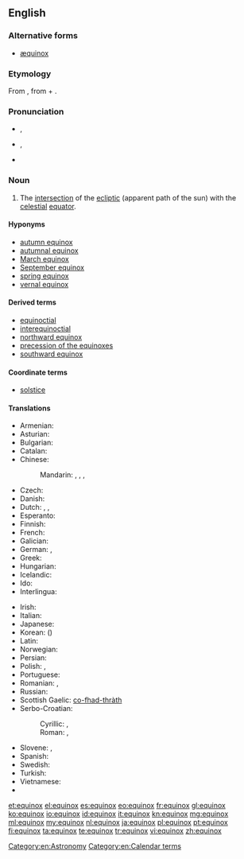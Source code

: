 ==English==
{{wikipedia}}

===Alternative forms===
* [[æquinox]] {{qualifier|chiefly archaic}}

===Etymology===
From {{etyl|la}} {{term|aequinoctium|lang=la}}, from {{term|aequus||equal|lang=la}} + {{term|nox||night|lang=la}}.

===Pronunciation===
* {{a|RP}} {{IPA|/ˈɛkwɪˌnoks/|/ˈiːkwɪˌnɒks/}}, {{X-SAMPA|/"i:kw@%nQks/}}
* {{a|GenAm}} {{IPA|/ˈiːkwəˌnɑːks/}}, {{X-SAMPA|/"i:kw@%nA:ks/}}
* {{audio|en-us-equinox.ogg|Audio (US)}}

===Noun===
{{en-noun|es|pl2=equinoctes}}

# The [[intersection]] of the [[ecliptic]] (apparent path of the sun) with the [[celestial]] [[equator]].

====Hyponyms====
* [[autumn equinox]]
* [[autumnal equinox]]
* [[March equinox]]
* [[September equinox]]
* [[spring equinox]]
* [[vernal equinox]]

====Derived terms====
* [[equinoctial]]
* [[interequinoctial]]
* [[northward equinox]]
* [[precession of the equinoxes]]
* [[southward equinox]]

====Coordinate terms====
* [[solstice]]

====Translations====
{{trans-top|intersection of the ecliptic with the celestial equator}}
* Armenian: {{t-|hy|գիշերահավասար|tr=gišerahavasar}}
* Asturian: {{t-|ast|equinocciu|m}}
* Bulgarian: {{t-|bg|равноденствие|n|tr=ravnodénstvie|sc=Cyrl}}
* Catalan: {{t-|ca|equinocci|m}}
* Chinese:
*: Mandarin: {{t|cmn|晝夜平分點|sc=Hani}}, {{t|cmn|昼夜平分点|tr=zhòuyè píngfēndiǎn|sc=Hani}}, {{t|cmn|二分點|sc=Hani}}, {{t|cmn|二分点|tr=èrfēndiǎn|sc=Hani}}
* Czech: {{t+|cs|rovnodennost|f}}
* Danish: {{t-|da|jævndøgn}}
* Dutch: {{t+|nl|nachtevening}}, {{t+|nl|dag-en-nachtevening}}, {{t+|nl|equinox}}
* Esperanto: {{t-|eo|ekvinokso}}
* Finnish: {{t-|fi|päiväntasaus}}
* French: {{t+|fr|équinoxe|m}}
* Galician: {{t+|gl|equinoccio|m}}
* German: {{t+|de|Äquinoktium|n}}, {{t+|de|Tagundnachtgleiche|f}}
* Greek: {{t+|el|ισημερία|f|tr=isimería}}
* Hungarian: {{t+|hu|napéjegyenlőség}}
* Icelandic: {{t-|is|jafndægur|n}}
* Ido: {{t+|io|equinoxo}}
* Interlingua: {{t-|ia|equinoctio}}
{{trans-mid}}
* Irish: {{t-|ga|cónocht|f}}
* Italian: {{t+|it|equinozio|m}}
* Japanese: {{t-|ja|分点|tr=ぶんてん, bunten|sc=Jpan}}
* Korean: {{t+|ko|분점|tr=bunjeom|sc=Kore}} ({{t+|ko|分點|sc=Kore}})
* Latin: {{t-|la|aequinoctium|n}}
* Norwegian: {{t-|no|jevndøgn|n}}
* Persian: {{t|fa|اعتدال|tr=e'tedâl|sc=fa-Arab}}
* Polish: {{t-|pl|równonoc|f}}, {{t+|pl|ekwinokcjum|n}}
* Portuguese: {{t+|pt|equinócio|m}}
* Romanian: {{t-|ro|echinox|n}}, {{t+|ro|echinocțiu|n}}
* Russian: {{t+|ru|равноденствие|n|tr=ravnodénstvije}}
* Scottish Gaelic: [[co-fhad-thràth]] {{m}}
* Serbo-Croatian:
*: Cyrillic: {{t-|sh|равнодневница|f}}, {{t-|sh|равнодневица|f}}
*: Roman: {{t-|sh|ravnodnevnica|f}}, {{t-|sh|ravnodnevica|f}}
* Slovene: {{t+|sl|enakonočje|n}}, {{t-|sl|ekvinokcij|m}}
* Spanish: {{t-|es|equinoccio|m}}
* Swedish: {{t+|sv|dagjämning}}
* Turkish: {{t+|tr|ekinoks}}
* Vietnamese: {{t-|vi|điểm phân}}
* {{trreq|vo}}
{{trans-bottom}}

[[Category:en:Astronomy]]
[[Category:en:Calendar terms]]

[[et:equinox]]
[[el:equinox]]
[[es:equinox]]
[[eo:equinox]]
[[fr:equinox]]
[[gl:equinox]]
[[ko:equinox]]
[[io:equinox]]
[[id:equinox]]
[[it:equinox]]
[[kn:equinox]]
[[mg:equinox]]
[[ml:equinox]]
[[my:equinox]]
[[nl:equinox]]
[[ja:equinox]]
[[pl:equinox]]
[[pt:equinox]]
[[fi:equinox]]
[[ta:equinox]]
[[te:equinox]]
[[tr:equinox]]
[[vi:equinox]]
[[zh:equinox]]